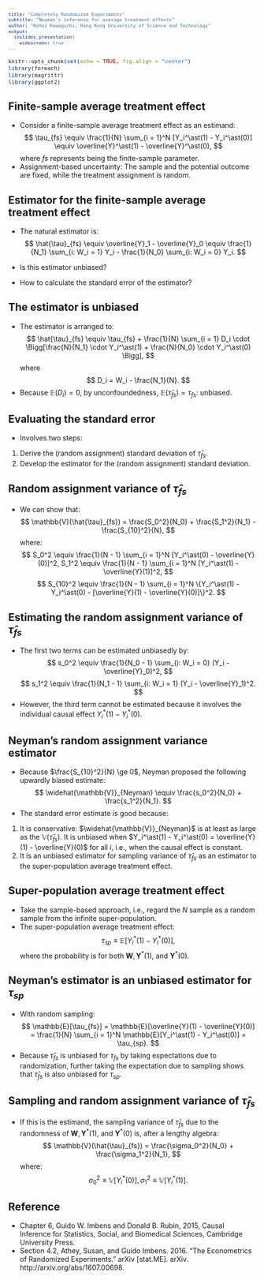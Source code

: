 ```yaml
---
title: "Completely Randomized Experiments"
subtitle: "Neyman's inference for average treatment effects"
author: "Kohei Kawaguchi, Hong Kong University of Science and Technology"
output: 
  ioslides_presentation:
    widescreen: true
---
```


```r
knitr::opts_chunk$set(echo = TRUE, fig.align = "center")
library(foreach)
library(magrittr)
library(ggplot2)
```

<style type="text/css">
div.footnotes {
  position: absolute;
  bottom: 0;
  margin-bottom: 10px;
  width: 80%;
  font-size: 10px;
}
body, td {
   font-size: 14px;
}
code.r{
  font-size: 11px;
}
pre {
  font-size: 11px
}
blockquote {
  background: #f9f9f9;
  border-left: 5px solid #ccc;
  margin: 1.5em 10px;
  padding: 0.5em 1.5em;
}
</style>


<script src="https://ajax.googleapis.com/ajax/libs/jquery/3.1.1/jquery.min.js"></script>
<script>
$(document).ready(function() {
  $('slide:not(.backdrop):not(.title-slide)').append('<div class=\"footnotes\">');

  $('footnote').each(function(index) {
    var text  = $(this).html();
    var fnNum = (index+1).toString();
    $(this).html(fnNum.sup());

    var footnote   = fnNum + '. ' + text + '<br/>';
    var oldContent = $(this).parents('slide').children('div.footnotes').html();
    var newContent = oldContent + footnote;
    $(this).parents('slide').children('div.footnotes').html(newContent);
  });
});
</script>


## Finite-sample average treatment effect

- Consider a finite-sample average treatment effect as an estimand:
$$
\tau_{fs} \equiv \frac{1}{N} \sum_{i = 1}^N [Y_i^\ast(1) - Y_i^\ast(0)] \equiv \overline{Y}^\ast(1) - \overline{Y}^\ast(0),
$$
where $fs$ represents being the finite-sample parameter.
- Assignment-based uncertainty: The sample and the potential outcome are fixed, while the treatment assignment is random.

## Estimator for the finite-sample average treatment effect

- The natural estimator is:
$$
\hat{\tau}_{fs} \equiv \overline{Y}_1 - \overline{Y}_0 \equiv \frac{1}{N_1} \sum_{i: W_i = 1} Y_i - \frac{1}{N_0} \sum_{i: W_i = 0} Y_i.
$$

- Is this estimator unbiased?
- How to calculate the standard error of the estimator?

## The estimator is unbiased

- The estimator is arranged to:
$$
\hat{\tau}_{fs} \equiv \tau_{fs} + \frac{1}{N} \sum_{i = 1} D_i \cdot \Bigg[\frac{N}{N_1} \cdot Y_i^\ast(1) + \frac{N}{N_0} \cdot Y_i^\ast(0) \Bigg],
$$
where
$$
D_i = W_i - \frac{N_1}{N}.
$$
- Because $\mathbb{E}(D_i) = 0$, by unconfoundedness, $\mathbb{E}(\hat{\tau}_{fs}) = \tau_{fs}$: unbiased.

## Evaluating the standard error

- Involves two steps:
1. Derive the (random assignment) standard deviation of $\hat{\tau}_{fs}$.
1. Develop the estimator for the (random assignment) standard deviation.


## Random assignment variance of $\hat{\tau}_{fs}$

- We can show that:
$$
\mathbb{V}(\hat{\tau}_{fs}) = \frac{S_0^2}{N_0} + \frac{S_1^2}{N_1} - \frac{S_{10}^2}{N},
$$
where:
$$
S_0^2 \equiv \frac{1}{N - 1} \sum_{i = 1}^N [Y_i^\ast(0) - \overline{Y}(0)]^2, S_1^2 \equiv \frac{1}{N - 1} \sum_{i = 1}^N [Y_i^\ast(1) - \overline{Y}(1)]^2, 
$$
$$
S_{10}^2 \equiv \frac{1}{N - 1} \sum_{i = 1}^N \{Y_i^\ast(1) - Y_i^\ast(0) - [\overline{Y}(1) - \overline{Y}(0)]\}^2.
$$

## Estimating the random assignment variance of $\hat{\tau}_{fs}$

- The first two terms can be estimated unbiasedly by:
$$
s_0^2 \equiv \frac{1}{N_0 - 1} \sum_{i: W_i = 0} (Y_i - \overline{Y}_0)^2,
$$
$$
s_1^2 \equiv \frac{1}{N_1 - 1} \sum_{i: W_i = 1} (Y_i - \overline{Y}_1)^2.
$$
- However, the third term cannot be estimated because it involves the individual causal effect $Y_i^\ast(1) - Y_i^\ast(0)$.

## Neyman's random assignment variance estimator

- Because $\frac{S_{10}^2}{N} \ge 0$, Neyman proposed the following upwardly biased estimate:
$$
\widehat{\mathbb{V}}_{Neyman} \equiv \frac{s_0^2}{N_0} + \frac{s_1^2}{N_1}.
$$
- The standard error estimate is good because:
1. It is conservative: $\widehat{\mathbb{V}}_{Neyman}$ is at least as large as the $\mathbb{V}(\hat{\tau}_{fs})$. It is unbiased when $Y_i^\ast(1) - Y_i^\ast(0) = \overline{Y}(1) - \overline{Y}(0)$ for all $i$, i.e., when the causal effect is constant.
1. It is an unbiased estimator for sampling variance of $\hat{\tau}_{fs}$ as an estimator to the super-population average treatment effect.

## Super-population average treatment effect

- Take the sample-based approach, i.e., regard the $N$ sample as a random sample from the infinite super-population.
- The super-population average treatment effect:
$$
\tau_{sp} \equiv \mathbb{E}[Y_i^\ast(1) - Y_i^\ast(0)],
$$
where the probability is for both $\mathbf{W}, \mathbf{Y}^\ast(1)$, and $\mathbf{Y}^\ast(0)$. 

## Neyman's estimator is an unbiased estimator for $\tau_{sp}$

- With random sampling:
$$
\mathbb{E}[\tau_{fs}] = \mathbb{E}[\overline{Y}(1) - \overline{Y}(0)] = \frac{1}{N} \sum_{i = 1}^N \mathbb{E}[Y_i^\ast(1) - Y_i^\ast(0)] = \tau_{sp}.
$$
- Because $\hat{\tau}_{fs}$ is unbiased for $\tau_{fs}$ by taking expectations due to randomization, further taking the expectation due to sampling shows that $\hat{\tau}_{fs}$ is also unbiased for $\tau_{sp}$.


## Sampling and random assignment variance of $\hat{\tau}_{fs}$

- If this is the estimand, the sampling variance of $\hat{\tau}_{fs}$ due to the randomness of $\mathbf{W}, \mathbf{Y}^\ast(1)$, and $\mathbf{Y}^\ast(0)$ is, after a lengthy algebra:
$$
\mathbb{V}(\hat{\tau}_{fs}) = \frac{\sigma_0^2}{N_0} + \frac{\sigma_1^2}{N_1},
$$
where:
$$
\sigma_0^2 \equiv \mathbb{V}[Y_i^\ast(0)], \sigma_1^2 \equiv \mathbb{V}[Y_i^\ast(1)].
$$

## Reference

- Chapter 6, Guido W. Imbens and Donald B. Rubin, 2015, Causal Inference for Statistics, Social, and Biomedical Sciences, Cambridge University Press.
- Section 4.2, Athey, Susan, and Guido Imbens. 2016. “The Econometrics of Randomized Experiments.” arXiv [stat.ME]. arXiv. http://arxiv.org/abs/1607.00698.

